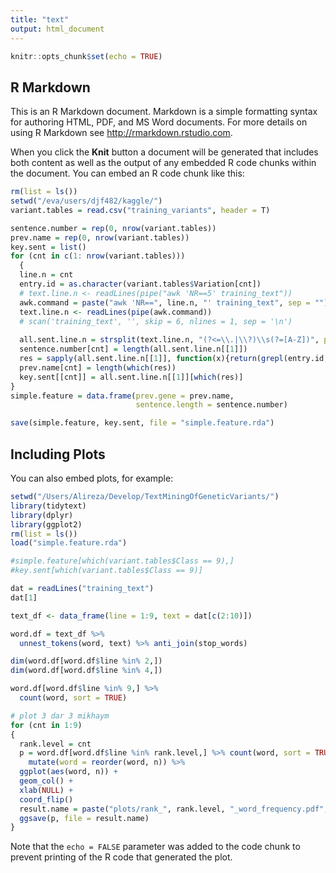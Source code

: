 ```yaml
---
title: "text"
output: html_document
---
```


```r
knitr::opts_chunk$set(echo = TRUE)
```

## R Markdown

This is an R Markdown document. Markdown is a simple formatting syntax for authoring HTML, PDF, and MS Word documents. For more details on using R Markdown see <http://rmarkdown.rstudio.com>.

When you click the **Knit** button a document will be generated that includes both content as well as the output of any embedded R code chunks within the document. You can embed an R code chunk like this:

```r
rm(list = ls())
setwd("/eva/users/djf482/kaggle/")
variant.tables = read.csv("training_variants", header = T)

sentence.number = rep(0, nrow(variant.tables))
prev.name = rep(0, nrow(variant.tables))
key.sent = list()
for (cnt in c(1: nrow(variant.tables)))
  {
  line.n = cnt
  entry.id = as.character(variant.tables$Variation[cnt])
  # text.line.n <- readLines(pipe("awk 'NR==5' training_text"))
  awk.command = paste("awk 'NR==", line.n, "' training_text", sep = "")
  text.line.n <- readLines(pipe(awk.command))
  # scan('training_text', '', skip = 6, nlines = 1, sep = '\n')
       
  all.sent.line.n = strsplit(text.line.n, "(?<=\\.|\\?)\\s(?=[A-Z])", perl = TRUE)
  sentence.number[cnt] = length(all.sent.line.n[[1]])
  res = sapply(all.sent.line.n[[1]], function(x){return(grepl(entry.id, x))})
  prev.name[cnt] = length(which(res))
  key.sent[[cnt]] = all.sent.line.n[[1]][which(res)]
}
simple.feature = data.frame(prev.gene = prev.name, 
                            sentence.length = sentence.number)

save(simple.feature, key.sent, file = "simple.feature.rda")

```

## Including Plots

You can also embed plots, for example:

```r
setwd("/Users/Alireza/Develop/TextMiningOfGeneticVariants/")
library(tidytext)
library(dplyr)
library(ggplot2)
rm(list = ls())
load("simple.feature.rda")

#simple.feature[which(variant.tables$Class == 9),]
#key.sent[which(variant.tables$Class == 9)]

dat = readLines("training_text")
dat[1]

text_df <- data_frame(line = 1:9, text = dat[c(2:10)])

word.df = text_df %>%
  unnest_tokens(word, text) %>% anti_join(stop_words)

dim(word.df[word.df$line %in% 2,])
dim(word.df[word.df$line %in% 4,])

word.df[word.df$line %in% 9,] %>%
  count(word, sort = TRUE) 

# plot 3 dar 3 mikhaym
for (cnt in 1:9)
{
  rank.level = cnt
  p = word.df[word.df$line %in% rank.level,] %>% count(word, sort = TRUE) %>% filter(n > 40) %>%
    mutate(word = reorder(word, n)) %>%
  ggplot(aes(word, n)) +
  geom_col() +
  xlab(NULL) +
  coord_flip()
  result.name = paste("plots/rank_", rank.level, "_word_frequency.pdf", sep = "")
  ggsave(p, file = result.name)
}


```

Note that the `echo = FALSE` parameter was added to the code chunk to prevent printing of the R code that generated the plot.
